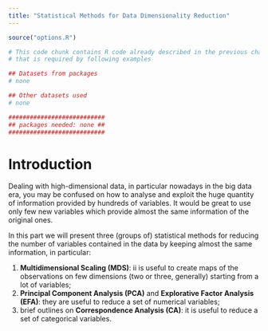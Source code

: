 ```yaml
---
title: "Statistical Methods for Data Dimensionality Reduction"
---
```


```r
source("options.R")
```

```r
# This code chunk contains R code already described in the previous chapters
# that is required by following examples

## Datasets from packages
# none

## Other datasets used
# none

###########################
## packages needed: none ##
###########################
```


# Introduction

Dealing with high-dimensional data, in particular nowadays in the big data era, you may be confused on how to analyse and exploit the huge quantity of information provided by hundreds of variables. It would be great to use only few new variables which provide almost the same information of the original ones.

In this part we will present three (groups of) statistical methods for reducing the number of variables contained in the data by keeping almost the same information, in particular:

1. **Multidimensional Scaling (MDS)**: ii is useful to create maps of the observations on few dimensions (two or three, generally) starting from a lot of variables;
2. **Principal Component Analysis (PCA)** and **Explorative Factor Analysis (EFA)**: they are useful to reduce a set of numerical variables;
3. brief outlines on **Correspondence Analysis (CA)**: it is useful to reduce a set of categorical variables.

